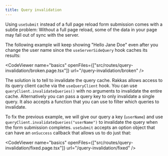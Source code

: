```yaml
---
title: Query invalidation
---
```


Using `useSubmit` instead of a full page reload form submission comes with a subtle problem: Without a full page reload, some of the data in your page may fall out of sync with the server.

The following example will keep showing "Hello Jane Doe" even after you change the user name since the `useServerSideQuery` hook caches its results:

<CodeViewer
	name="basics"
	openFiles={["src/routes/query-invalidation/broken.page.tsx"]}
	url="/query-invalidation/broken"
/>

The solution is to tell to invalidate the query cache. Rakkas allows access to its query client cache via the `useQueryClient` hook. You can use `queryClient.invalidateQueries()` with no arguments to invalidate the entire cache. Alternatively you can pass a query key to only invalidate a single query. It also accepts a function that you can use to filter which queries to invalidate.

To fix the previous example, we will give our query a key (`userName`) and use `queryClient.invalidateQueries("userName")` to invalidate the query when the form submission completes. `useSubmit` accepts an option object that can have an `onSuccess` callback that allows us to do just that:

<CodeViewer
	name="basics"
	openFiles={["src/routes/query-invalidation/fixed.page.tsx"]}
	url="/query-invalidation/fixed"
/>
